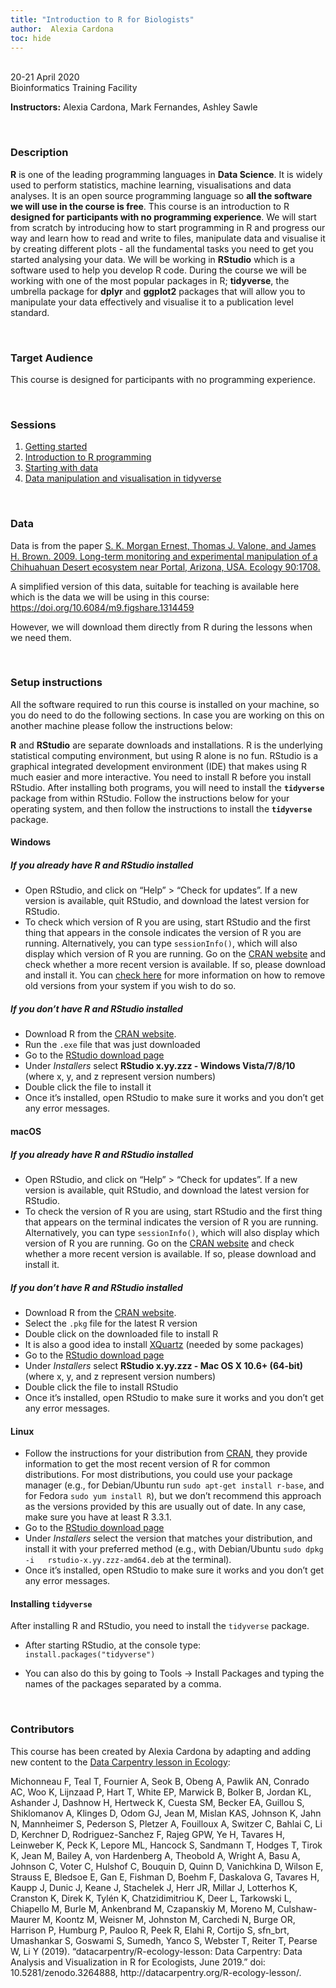 ---
title: "Introduction to R for Biologists"
author:  Alexia Cardona
toc: hide
---

<br/>
20-21 April 2020   
Bioinformatics Training Facility

**Instructors:** Alexia Cardona, Mark Fernandes, Ashley Sawle

<br/>

### Description

**R** is one of the leading programming languages in **Data Science**. It is widely used to perform statistics, machine learning, visualisations and data analyses. It is an open source programming language so **all the software we will use in the course is free**. This course is an introduction to R **designed for participants with no programming experience**. We will start from scratch by introducing how to start programming in R and progress our way and learn how to read and write to files, manipulate data and visualise it by creating different plots - all the fundamental tasks you need to get you started analysing your data. We will be working in **RStudio** which is a software used to help you develop R code.  During the course we will be working with one of the most popular packages in R; **tidyverse**, the umbrella package for **dplyr** and **ggplot2** packages that will allow you to manipulate your data effectively and visualise it to a publication level standard.

<br/>

### Target Audience
This course is designed for participants with no programming experience.

<br/>

### Sessions

1. [Getting started](00-getting-started.html)
2. [Introduction to R programming](01-intro-to-r.html)
3. [Starting with data](02-starting-with-data.html)
4. [Data manipulation and visualisation in tidyverse](03-tidyverse.html)

<br/>

### Data

Data is from the paper [S. K. Morgan Ernest, Thomas J. Valone, and James H. Brown. 2009. Long-term monitoring and experimental manipulation of a Chihuahuan Desert ecosystem near Portal, Arizona, USA. Ecology 90:1708.](http://esapubs.org/archive/ecol/E090/118/)

A simplified version of this data, suitable for teaching is available here which is the data we will be using in this course:
<https://doi.org/10.6084/m9.figshare.1314459>

However, we will download them directly from R during the lessons when we need them.

<br/>

### Setup instructions

All the software required to run this course is installed on your machine, so you do need to do the following sections.  In case you are working on this on another machine please follow the instructions below:


**R** and **RStudio** are separate downloads and installations. R is the
underlying statistical computing environment, but using R alone is no
fun. RStudio is a graphical integrated development environment (IDE) that makes
using R much easier and more interactive. You need to install R before you
install RStudio. After installing both programs, you will need to install the
**`tidyverse`** package from within RStudio. Follow the instructions below for
your operating system, and then follow the instructions to install the 
**`tidyverse`** package.

#### Windows

##### If you already have R and RStudio installed

* Open RStudio, and click on "Help" > "Check for updates". If a new version is
	available, quit RStudio, and download the latest version for RStudio.
* To check which version of R you are using, start RStudio and the first thing
  that appears in the console indicates the version of R you are
  running. Alternatively, you can type `sessionInfo()`, which will also display
  which version of R you are running. Go on
  the [CRAN website](https://cran.r-project.org/bin/windows/base/) and check
  whether a more recent version is available. If so, please download and install
  it. You can [check here](https://cran.r-project.org/bin/windows/base/rw-FAQ.html#How-do-I-UNinstall-R_003f) for
  more information on how to remove old versions from your system if you wish to do so.

##### If you don't have R and RStudio installed

* Download R from
  the [CRAN website](http://cran.r-project.org/bin/windows/base/release.htm).
* Run the `.exe` file that was just downloaded
* Go to the [RStudio download page](https://www.rstudio.com/products/rstudio/download/#download)
* Under *Installers* select **RStudio x.yy.zzz - Windows
  Vista/7/8/10** (where x, y, and z represent version numbers)
* Double click the file to install it
* Once it's installed, open RStudio to make sure it works and you don't get any
  error messages.


#### macOS

##### If you already have R and RStudio installed

* Open RStudio, and click on "Help" > "Check for updates". If a new version is
	available, quit RStudio, and download the latest version for RStudio.
* To check the version of R you are using, start RStudio and the first thing
  that appears on the terminal indicates the version of R you are running. Alternatively, you can type `sessionInfo()`, which will also display which version of R you are running. Go on
  the [CRAN website](https://cran.r-project.org/bin/macosx/) and check
  whether a more recent version is available. If so, please download and install
  it.

##### If you don't have R and RStudio installed

* Download R from
  the [CRAN website](http://cran.r-project.org/bin/macosx/).
* Select the `.pkg` file for the latest R version
* Double click on the downloaded file to install R
* It is also a good idea to install [XQuartz](https://www.xquartz.org/) (needed
  by some packages)
* Go to the [RStudio download page](https://www.rstudio.com/products/rstudio/download/#download)
* Under *Installers* select **RStudio x.yy.zzz - Mac OS X 10.6+ (64-bit)**
  (where x, y, and z represent version numbers)
* Double click the file to install RStudio
* Once it's installed, open RStudio to make sure it works and you don't get any
  error messages.


#### Linux

* Follow the instructions for your distribution
  from [CRAN](https://cloud.r-project.org/bin/linux), they provide information
  to get the most recent version of R for common distributions. For most
  distributions, you could use your package manager (e.g., for Debian/Ubuntu run
  `sudo apt-get install r-base`, and for Fedora `sudo yum install R`), but we
  don't recommend this approach as the versions provided by this are
  usually out of date. In any case, make sure you have at least R 3.3.1.
* Go to the
  [RStudio download page](https://www.rstudio.com/products/rstudio/download/#download)
* Under *Installers* select the version that matches your distribution, and
  install it with your preferred method (e.g., with Debian/Ubuntu `sudo dpkg -i
  rstudio-x.yy.zzz-amd64.deb` at the terminal).
* Once it's installed, open RStudio to make sure it works and you don't get any
  error messages.


#### Installing `tidyverse`

After installing R and RStudio, you need to install the `tidyverse` package.

* After starting RStudio, at the console type:
  `install.packages("tidyverse")`

* You can also do this by going to Tools -> Install Packages and typing the names of the packages separated by a comma.

<br/>

### Contributors

This course has been created by Alexia Cardona by adapting and adding new content to the [Data Carpentry lesson in Ecology](http://datacarpentry.org/R-ecology-lesson/):

Michonneau F, Teal T, Fournier A, Seok B, Obeng A, Pawlik AN, Conrado AC, Woo K, Lijnzaad P, Hart T, White EP, Marwick B, Bolker B, Jordan KL, Ashander J, Dashnow H, Hertweck K, Cuesta SM, Becker EA, Guillou S, Shiklomanov A, Klinges D, Odom GJ, Jean M, Mislan KAS, Johnson K, Jahn N, Mannheimer S, Pederson S, Pletzer A, Fouilloux A, Switzer C, Bahlai C, Li D, Kerchner D, Rodriguez-Sanchez F, Rajeg GPW, Ye H, Tavares H, Leinweber K, Peck K, Lepore ML, Hancock S, Sandmann T, Hodges T, Tirok K, Jean M, Bailey A, von Hardenberg A, Theobold A, Wright A, Basu A, Johnson C, Voter C, Hulshof C, Bouquin D, Quinn D, Vanichkina D, Wilson E, Strauss E, Bledsoe E, Gan E, Fishman D, Boehm F, Daskalova G, Tavares H, Kaupp J, Dunic J, Keane J, Stachelek J, Herr JR, Millar J, Lotterhos K, Cranston K, Direk K, Tylén K, Chatzidimitriou K, Deer L, Tarkowski L, Chiapello M, Burle M, Ankenbrand M, Czapanskiy M, Moreno M, Culshaw-Maurer M, Koontz M, Weisner M, Johnston M, Carchedi N, Burge OR, Harrison P, Humburg P, Pauloo R, Peek R, Elahi R, Cortijo S, sfn_brt, Umashankar S, Goswami S, Sumedh, Yanco S, Webster T, Reiter T, Pearse W, Li Y (2019). “datacarpentry/R-ecology-lesson: Data Carpentry: Data Analysis and Visualization in R for Ecologists, June 2019.” doi: 10.5281/zenodo.3264888, http://datacarpentry.org/R-ecology-lesson/.



